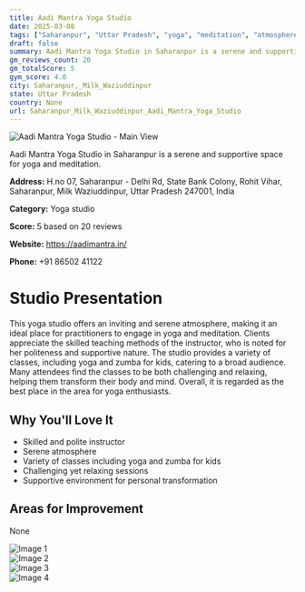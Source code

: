 ```yaml
---
title: Aadi Mantra Yoga Studio
date: 2025-03-08
tags: ["Saharanpur", "Uttar Pradesh", "yoga", "meditation", "atmosphere", "supportive", "Saharanpur, Milk Waziuddinpur"]  
draft: false
summary: Aadi Mantra Yoga Studio in Saharanpur is a serene and supportive space for yoga and meditation.
gm_reviews_count: 20
gm_totalScore: 5
gym_score: 4.0
city: Saharanpur,_Milk_Waziuddinpur
state: Uttar Pradesh
country: None
url: Saharanpur_Milk_Waziuddinpur_Aadi_Mantra_Yoga_Studio
---
```


<div className="aspect-[16/9] relative my-8">
  <img 
    src="https://lh5.googleusercontent.com/p/AF1QipN38Tcgv-jPnVIoEMC43xAsJEhZ8Thuz7TsXxzd=w1920-h1080-k-no"
    alt="Aadi Mantra Yoga Studio - Main View"
    className="object-cover absolute inset-0 w-full h-full rounded-lg"
  />
</div>

Aadi Mantra Yoga Studio in Saharanpur is a serene and supportive space for yoga and meditation.

**Address:** H.no 07, Saharanpur - Delhi Rd, State Bank Colony, Rohit Vihar, Saharanpur, Milk Waziuddinpur, Uttar Pradesh 247001, India

**Category:** Yoga studio

**Score:** 5 based on 20 reviews

**Website:** https://aadimantra.in/

**Phone:** +91 86502 41122

# Studio Presentation

This yoga studio offers an inviting and serene atmosphere, making it an ideal place for practitioners to engage in yoga and meditation. Clients appreciate the skilled teaching methods of the instructor, who is noted for her politeness and supportive nature. The studio provides a variety of classes, including yoga and zumba for kids, catering to a broad audience. Many attendees find the classes to be both challenging and relaxing, helping them transform their body and mind. Overall, it is regarded as the best place in the area for yoga enthusiasts.

## Why You'll Love It

- Skilled and polite instructor
- Serene atmosphere
- Variety of classes including yoga and zumba for kids
- Challenging yet relaxing sessions
- Supportive environment for personal transformation

## Areas for Improvement

None

<div className="grid grid-cols-1 xl:grid-cols-2 gap-4 my-8">
<div className="aspect-[4/3] relative"><img src="https://lh5.googleusercontent.com/p/AF1QipNCvWpEIVTWVxlbn1bRfRaspvlRuCun4dJJFK9x=w1920-h1080-k-no" alt="Image 1" className="object-cover absolute inset-0 w-full h-full rounded-lg" /></div>
<div className="aspect-[4/3] relative"><img src="https://lh5.googleusercontent.com/p/AF1QipMjPqBsYRv9nerMfRn2mx42XL8kH6g7iBNki25p=w1920-h1080-k-no" alt="Image 2" className="object-cover absolute inset-0 w-full h-full rounded-lg" /></div>
<div className="aspect-[4/3] relative"><img src="https://lh5.googleusercontent.com/p/AF1QipN489oCxNBrETLfY7ia_uJ_KoIWO0uu5sqSX2cd=w1920-h1080-k-no" alt="Image 3" className="object-cover absolute inset-0 w-full h-full rounded-lg" /></div>
<div className="aspect-[4/3] relative"><img src="https://lh5.googleusercontent.com/p/AF1QipNmT2kE-Pouv4UcTxzzXCQ_rGn9cOKeqOHQtK5p=w1920-h1080-k-no" alt="Image 4" className="object-cover absolute inset-0 w-full h-full rounded-lg" /></div>
</div>